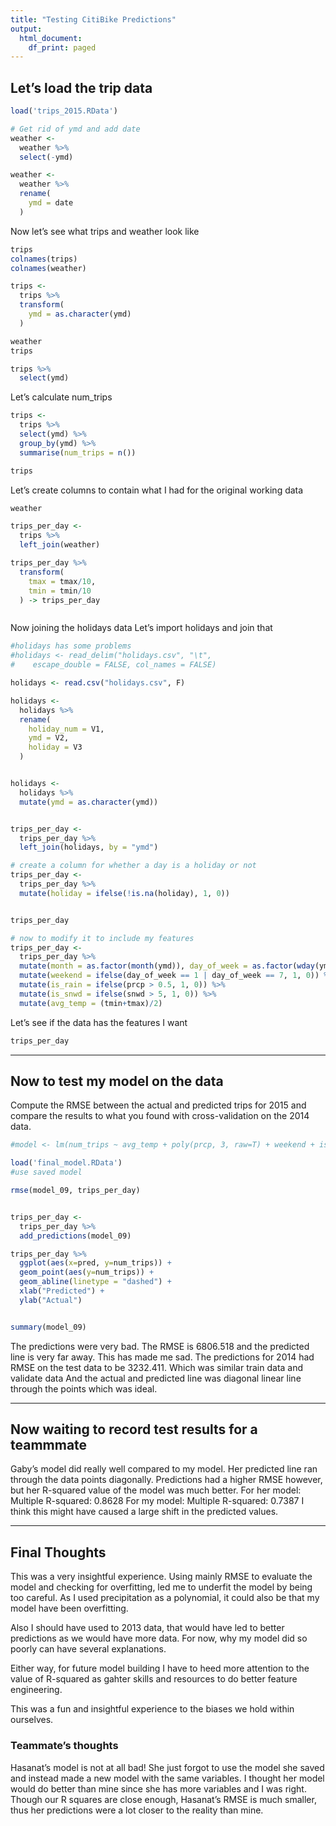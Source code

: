 ```yaml
---
title: "Testing CitiBike Predictions"
output:
  html_document:
    df_print: paged
---
```


## Let's load the trip data
```r
load('trips_2015.RData')

# Get rid of ymd and add date
weather <- 
  weather %>% 
  select(-ymd)

weather <- 
  weather %>% 
  rename(
    ymd = date
  ) 


```

Now let's see what trips and weather look like
```r
trips
colnames(trips)
colnames(weather)

trips <- 
  trips %>%
  transform(
    ymd = as.character(ymd)
  )

weather 
trips 

trips %>%
  select(ymd)

```
Let's calculate num_trips 
```r

trips <- 
  trips %>%
  select(ymd) %>%
  group_by(ymd) %>%
  summarise(num_trips = n())

trips


```


Let's create columns to contain what I had for the original working data 

```r
weather

trips_per_day <- 
  trips %>% 
  left_join(weather)

trips_per_day %>%
  transform(
    tmax = tmax/10, 
    tmin = tmin/10
  ) -> trips_per_day



```

Now joining the holidays data
Let's import holidays and join that 
```r
#holidays has some problems
#holidays <- read_delim("holidays.csv", "\t", 
#    escape_double = FALSE, col_names = FALSE) 

holidays <- read.csv("holidays.csv", F)

holidays <- 
  holidays %>%
  rename(
    holiday_num = V1, 
    ymd = V2, 
    holiday = V3 
  )


holidays <- 
  holidays %>%
  mutate(ymd = as.character(ymd))


trips_per_day <- 
  trips_per_day %>% 
  left_join(holidays, by = "ymd")

# create a column for whether a day is a holiday or not 
trips_per_day <-
  trips_per_day %>%
  mutate(holiday = ifelse(!is.na(holiday), 1, 0))


trips_per_day

```





```r

# now to modify it to include my features
trips_per_day <-  
  trips_per_day %>%
  mutate(month = as.factor(month(ymd)), day_of_week = as.factor(wday(ymd))) %>%
  mutate(weekend = ifelse(day_of_week == 1 | day_of_week == 7, 1, 0)) %>% 
  mutate(is_rain = ifelse(prcp > 0.5, 1, 0)) %>%
  mutate(is_snwd = ifelse(snwd > 5, 1, 0)) %>%
  mutate(avg_temp = (tmin+tmax)/2)

```


Let's see if the data has the features I want 
```r
trips_per_day

```
_________________________________________________

## Now to test my model on the data 

Compute the RMSE between the actual and predicted trips for 2015 and compare the results to what you found with cross-validation on the 2014 data.

```r
#model <- lm(num_trips ~ avg_temp + poly(prcp, 3, raw=T) + weekend + is_snwd + holiday, trips_per_day)

load('final_model.RData')
#use saved model

rmse(model_09, trips_per_day)


trips_per_day <- 
  trips_per_day %>%
  add_predictions(model_09)  

trips_per_day %>%
  ggplot(aes(x=pred, y=num_trips)) +
  geom_point(aes(y=num_trips)) +
  geom_abline(linetype = "dashed") +
  xlab("Predicted") +
  ylab("Actual")


summary(model_09)
```
The predictions were very bad. 
The RMSE is 6806.518 and the predicted line is very far away. This has made me sad. 
The predictions for 2014 had RMSE on the test data to be 3232.411. Which was similar train data and validate data 
And the actual and predicted line was diagonal linear line through the points which was ideal.

_______________________________________________

## Now waiting to record test results for a teammmate

Gaby's model did really well compared to my model. Her predicted line ran through the data points diagonally. Predictions had a higher RMSE however, but her R-squared value of the model was much better. 
For her model:
Multiple R-squared:  0.8628
For my model:
Multiple R-squared:  0.7387
I think this might have caused a large shift in the predicted values.

_______________________________________________
## Final Thoughts

This was a very insightful experience. Using mainly RMSE to evaluate the model and checking for overfitting, led me to underfit the model by being too careful. As I used precipitation as a polynomial, it could also be that my model have been overfitting. 

Also I should have used to 2013 data, that would have led to better predictions as we would have more data. For now, why my model did so poorly can
have several explanations. 

Either way, for future model building I have to heed more attention to the value of R-squared as gahter skills and resources to do better feature engineering. 

This was a fun and insightful experience to the biases we hold within ourselves. 

### Teammate's thoughts

Hasanat's model is not at all bad! She just forgot to use the model she saved and instead made a new model with the same variables. I thought her model would do better than mine since she has more variables and I was right. Though our R squares are close enough, Hasanat's RMSE is much smaller, thus her predictions were a lot closer to the reality than mine.









